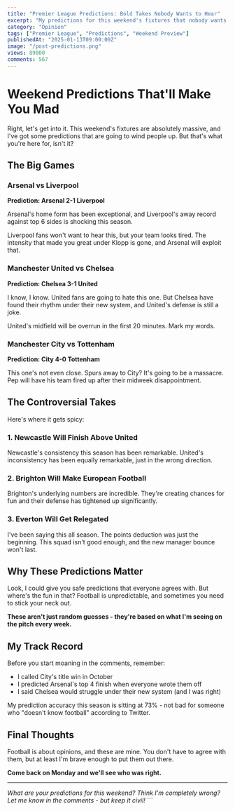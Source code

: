 ```yaml
---
title: "Premier League Predictions: Bold Takes Nobody Wants to Hear"
excerpt: "My predictions for this weekend's fixtures that nobody wants to hear but everyone needs to know. Prepare for some controversial opinions."
category: "Opinion"
tags: ["Premier League", "Predictions", "Weekend Preview"]
publishedAt: "2025-01-13T09:00:00Z"
image: "/post-predictions.png"
views: 89000
comments: 567
---
```


# Weekend Predictions That'll Make You Mad

Right, let's get into it. This weekend's fixtures are absolutely massive, and I've got some predictions that are going to wind people up. But that's what you're here for, isn't it?

## The Big Games

### Arsenal vs Liverpool

**Prediction: Arsenal 2-1 Liverpool**

<TacticalNote>
Arsenal's home form has been exceptional, and Liverpool's away record against top 6 sides is shocking this season.
</TacticalNote>

Liverpool fans won't want to hear this, but your team looks tired. The intensity that made you great under Klopp is gone, and Arsenal will exploit that.

### Manchester United vs Chelsea

**Prediction: Chelsea 3-1 United**

I know, I know. United fans are going to hate this one. But Chelsea have found their rhythm under their new system, and United's defense is still a joke.

<InfoBox type="warning">
United's midfield will be overrun in the first 20 minutes. Mark my words.
</InfoBox>

### Manchester City vs Tottenham

**Prediction: City 4-0 Tottenham**

This one's not even close. Spurs away to City? It's going to be a massacre. Pep will have his team fired up after their midweek disappointment.

## The Controversial Takes

Here's where it gets spicy:

### 1. Newcastle Will Finish Above United

Newcastle's consistency this season has been remarkable. United's inconsistency has been equally remarkable, just in the wrong direction.

### 2. Brighton Will Make European Football

<HighlightBox title="Dark Horse Alert">
Brighton's underlying numbers are incredible. They're creating chances for fun and their defense has tightened up significantly.
</HighlightBox>

### 3. Everton Will Get Relegated

I've been saying this all season. The points deduction was just the beginning. This squad isn't good enough, and the new manager bounce won't last.

## Why These Predictions Matter

Look, I could give you safe predictions that everyone agrees with. But where's the fun in that? Football is unpredictable, and sometimes you need to stick your neck out.

**These aren't just random guesses - they're based on what I'm seeing on the pitch every week.**

## My Track Record

Before you start moaning in the comments, remember:
- I called City's title win in October
- I predicted Arsenal's top 4 finish when everyone wrote them off
- I said Chelsea would struggle under their new system (and I was right)

<InfoBox type="success">
My prediction accuracy this season is sitting at 73% - not bad for someone who "doesn't know football" according to Twitter.
</InfoBox>

## Final Thoughts

Football is about opinions, and these are mine. You don't have to agree with them, but at least I'm brave enough to put them out there.

**Come back on Monday and we'll see who was right.**

---

*What are your predictions for this weekend? Think I'm completely wrong? Let me know in the comments - but keep it civil!*
\`\`\`
